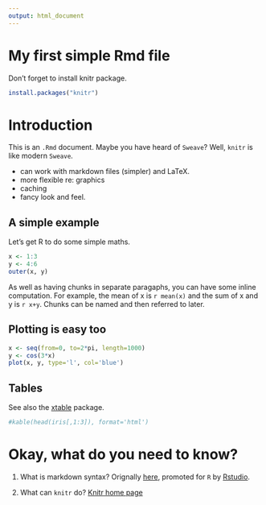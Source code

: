 ```yaml
---
output: html_document
---
```


# My first simple Rmd file

Don't forget to install knitr package.

```r
install.packages("knitr")
```

# Introduction

This is an `.Rmd` document.  Maybe you have heard of `Sweave`?
Well, `knitr` is like modern `Sweave`.

* can work with markdown files (simpler) and LaTeX.
* more flexible re: graphics
* caching
* fancy look and feel.

## A simple example

Let's get R to do some simple maths.

```r
x <- 1:3
y <- 4:6
outer(x, y)
```
As well as having chunks in separate paragaphs, you can have some
inline computation.  For example, the mean of x is `r mean(x)` and
the sum of x and y is `r x+y`.  Chunks can be named and then
referred to later.

## Plotting is easy too

```r
x <- seq(from=0, to=2*pi, length=1000)
y <- cos(3*x)
plot(x, y, type='l', col='blue')
```

## Tables 

See also the [xtable](http://cran.r-project.org/web/packages/xtable/)
package.

```r
#kable(head(iris[,1:3]), format='html')
```

# Okay, what do you need to know?


1. What is markdown syntax? Orignally
   [here](http://daringfireball.net/projects/markdown), promoted for
   `R` by [Rstudio](http://rmarkdown.rstudio.com/).

2. What can `knitr` do? [Knitr home page](http://yihui.name/knitr/)

